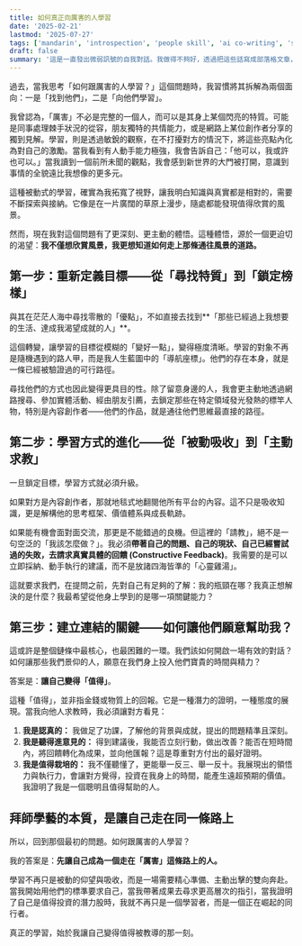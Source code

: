 ```yaml
---
title: 如何真正向厲害的人學習
date: '2025-02-21'
lastmod: '2025-07-27'
tags: ['mandarin', 'introspection', 'people skill', 'ai co-writing', 'spoken-writing']
draft: false
summary: '這是一直發出微弱訊號的自我對話。我做得不夠好，透過把這些話寫成部落格文章，希望能增強訊號，幫助我知行合一。'
---
```


過去，當我思考「如何跟厲害的人學習？」這個問題時，我習慣將其拆解為兩個面向：一是「找到他們」，二是「向他們學習」。

我曾認為，「厲害」不必是完整的一個人，而可以是其身上某個閃亮的特質。可能是同事處理棘手狀況的從容，朋友獨特的共情能力，或是網路上某位創作者分享的獨到見解。學習，則是透過敏銳的觀察，在不打擾對方的情況下，將這些亮點內化為對自己的激勵。當我看到有人動手能力極強，我會告訴自己：「他可以，我或許也可以。」當我讀到一個前所未聞的觀點，我會感到新世界的大門被打開，意識到事情的全貌遠比我想像的更多元。

這種被動式的學習，確實為我拓寬了視野，讓我明白知識與真實都是相對的，需要不斷探索與接納。它像是在一片廣闊的草原上漫步，隨處都能發現值得欣賞的風景。

然而，現在我對這個問題有了更深刻、更主動的體悟。這種體悟，源於一個更迫切的渴望：**我不僅想欣賞風景，我更想知道如何走上那條通往風景的道路。**

## 第一步：重新定義目標——從「尋找特質」到「鎖定榜樣」

與其在茫茫人海中尋找零散的「優點」，不如直接去找到**「那些已經過上我想要的生活、達成我渴望成就的人」**。

這個轉變，讓學習的目標從模糊的「變好一點」，變得極度清晰。學習的對象不再是隨機遇到的路人甲，而是我人生藍圖中的「導航座標」。他們的存在本身，就是一條已經被驗證過的可行路徑。

尋找他們的方式也因此變得更具目的性。除了留意身邊的人，我會更主動地透過網路搜尋、參加實體活動、經由朋友引薦，去鎖定那些在特定領域發光發熱的標竿人物，特別是內容創作者——他們的作品，就是通往他們思維最直接的路徑。

## 第二步：學習方式的進化——從「被動吸收」到「主動求教」

一旦鎖定目標，學習方式就必須升級。

如果對方是內容創作者，那就地毯式地翻閱他所有平台的內容。這不只是吸收知識，更是解構他的思考框架、價值體系與成長軌跡。

如果能有機會面對面交流，那更是不能錯過的良機。但這裡的「請教」，絕不是一句空泛的「我該怎麼做？」。我必須**帶著自己的問題、自己的現狀、自己已經嘗試過的失敗，去請求真實具體的回饋 (Constructive Feedback)**。我需要的是可以立即採納、動手執行的建議，而不是放諸四海皆準的「心靈雞湯」。

這就要求我們，在提問之前，先對自己有足夠的了解：我的瓶頸在哪？我真正想解決的是什麼？我最希望從他身上學到的是哪一項關鍵能力？

## 第三步：建立連結的關鍵——如何讓他們願意幫助我？

這或許是整個鏈條中最核心，也最困難的一環。我們該如何開啟一場有效的對話？如何讓那些我們景仰的人，願意在我們身上投入他們寶貴的時間與精力？

答案是：**讓自己變得「值得」**。

這種「值得」，並非指金錢或物質上的回報。它是一種潛力的證明，一種態度的展現。當我向他人求教時，我必須讓對方看見：

1.  **我是認真的：** 我做足了功課，了解他的背景與成就，提出的問題精準且深刻。
2.  **我是聽得進意見的：** 得到建議後，我能否立刻行動，做出改善？能否在短時間內，將回饋轉化為成果，並向他匯報？這是尊重對方付出的最好證明。
3.  **我是值得栽培的：** 我不僅聽懂了，更能舉一反三、舉一反十。我展現出的領悟力與執行力，會讓對方覺得，投資在我身上的時間，能產生遠超預期的價值。我證明了我是一個聰明且值得幫助的人。

## 拜師學藝的本質，是讓自己走在同一條路上

所以，回到那個最初的問題。如何跟厲害的人學習？

我的答案是：**先讓自己成為一個走在「厲害」這條路上的人。**

學習不再只是被動的仰望與吸收，而是一場需要精心準備、主動出擊的雙向奔赴。當我開始用他們的標準要求自己，當我帶著成果去尋求更高層次的指引，當我證明了自己是值得投資的潛力股時，我就不再只是一個學習者，而是一個正在崛起的同行者。

真正的學習，始於我讓自己變得值得被教導的那一刻。
